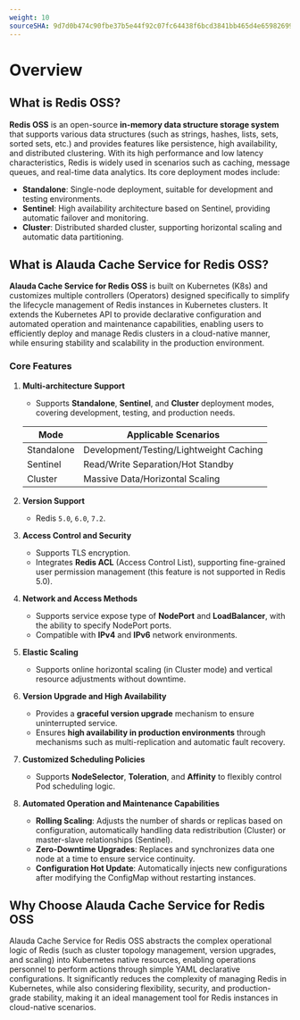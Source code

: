 ```yaml
---
weight: 10
sourceSHA: 9d7d0b474c90fbe37b5e44f92c07fc64438f6bcd3841bb465d4e6598269942f7
---
```


# Overview

## What is Redis OSS?

**Redis OSS** is an open-source **in-memory data structure storage system** that supports various data structures (such as strings, hashes, lists, sets, sorted sets, etc.) and provides features like persistence, high availability, and distributed clustering. With its high performance and low latency characteristics, Redis is widely used in scenarios such as caching, message queues, and real-time data analytics. Its core deployment modes include:

- **Standalone**: Single-node deployment, suitable for development and testing environments.
- **Sentinel**: High availability architecture based on Sentinel, providing automatic failover and monitoring.
- **Cluster**: Distributed sharded cluster, supporting horizontal scaling and automatic data partitioning.

## What is Alauda Cache Service for Redis OSS?

**Alauda Cache Service for Redis OSS** is built on Kubernetes (K8s) and customizes multiple controllers (Operators) designed specifically to simplify the lifecycle management of Redis instances in Kubernetes clusters. It extends the Kubernetes API to provide declarative configuration and automated operation and maintenance capabilities, enabling users to efficiently deploy and manage Redis clusters in a cloud-native manner, while ensuring stability and scalability in the production environment.

### Core Features

1. **Multi-architecture Support**

   - Supports **Standalone**, **Sentinel**, and **Cluster** deployment modes, covering development, testing, and production needs.

   | Mode         | Applicable Scenarios       |
   | ------------ | -------------------------- |
   | Standalone   | Development/Testing/Lightweight Caching |
   | Sentinel     | Read/Write Separation/Hot Standby  |
   | Cluster      | Massive Data/Horizontal Scaling  |

2. **Version Support**
   - Redis `5.0`, `6.0`, `7.2`.

3. **Access Control and Security**
   - Supports TLS encryption.
   - Integrates **Redis ACL** (Access Control List), supporting fine-grained user permission management (this feature is not supported in Redis 5.0).

4. **Network and Access Methods**
   - Supports service expose type of **NodePort** and **LoadBalancer**, with the ability to specify NodePort ports.
   - Compatible with **IPv4** and **IPv6** network environments.

5. **Elastic Scaling**
   - Supports online horizontal scaling (in Cluster mode) and vertical resource adjustments without downtime.

6. **Version Upgrade and High Availability**
   - Provides a **graceful version upgrade** mechanism to ensure uninterrupted service.
   - Ensures **high availability in production environments** through mechanisms such as multi-replication and automatic fault recovery.

7. **Customized Scheduling Policies**
   - Supports **NodeSelector**, **Toleration**, and **Affinity** to flexibly control Pod scheduling logic.

8. **Automated Operation and Maintenance Capabilities**
   - **Rolling Scaling**: Adjusts the number of shards or replicas based on configuration, automatically handling data redistribution (Cluster) or master-slave relationships (Sentinel).
   - **Zero-Downtime Upgrades**: Replaces and synchronizes data one node at a time to ensure service continuity.
   - **Configuration Hot Update**: Automatically injects new configurations after modifying the ConfigMap without restarting instances.

## Why Choose Alauda Cache Service for Redis OSS

Alauda Cache Service for Redis OSS abstracts the complex operational logic of Redis (such as cluster topology management, version upgrades, and scaling) into Kubernetes native resources, enabling operations personnel to perform actions through simple YAML declarative configurations. It significantly reduces the complexity of managing Redis in Kubernetes, while also considering flexibility, security, and production-grade stability, making it an ideal management tool for Redis instances in cloud-native scenarios.
